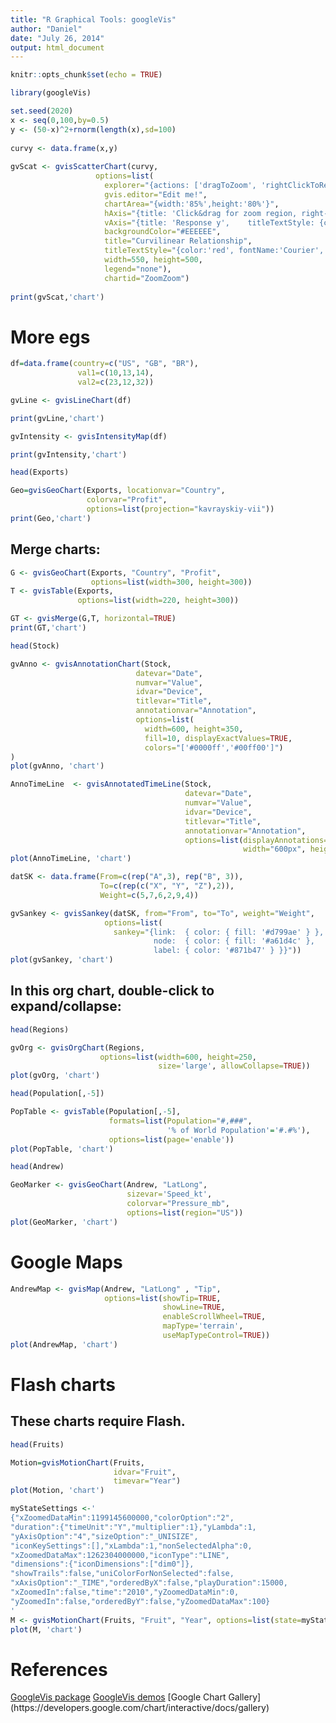 ```yaml
---
title: "R Graphical Tools: googleVis"
author: "Daniel"
date: "July 26, 2014"
output: html_document
---
```


```r
knitr::opts_chunk$set(echo = TRUE)
```


```r
library(googleVis)
```


```r
set.seed(2020)
x <- seq(0,100,by=0.5)
y <- (50-x)^2+rnorm(length(x),sd=100)
 
curvy <- data.frame(x,y) 
 
gvScat <- gvisScatterChart(curvy,
                   options=list(
                     explorer="{actions: ['dragToZoom', 'rightClickToReset'], maxZoomIn:0.05}",
                     gvis.editor="Edit me!",
                     chartArea="{width:'85%',height:'80%'}",
                     hAxis="{title: 'Click&drag for zoom region, right-click to reset', titleTextStyle: {color: '#000000'}}",
                     vAxis="{title: 'Response y',    titleTextStyle: {color: '#000000'}}",
                     backgroundColor="#EEEEEE",
                     title="Curvilinear Relationship",
                     titleTextStyle="{color:'red', fontName:'Courier', fontSize:12}",  
                     width=550, height=500,
                     legend="none"),
                     chartid="ZoomZoom")
 
print(gvScat,'chart')
```


# More egs
```r

df=data.frame(country=c("US", "GB", "BR"), 
               val1=c(10,13,14), 
               val2=c(23,12,32))

gvLine <- gvisLineChart(df)

print(gvLine,'chart')
```

```r
gvIntensity <- gvisIntensityMap(df)

print(gvIntensity,'chart')
```

```r
head(Exports)
```

```r
Geo=gvisGeoChart(Exports, locationvar="Country", 
                 colorvar="Profit",
                 options=list(projection="kavrayskiy-vii"))
print(Geo,'chart')
```

## Merge charts:
```r

G <- gvisGeoChart(Exports, "Country", "Profit", 
                  options=list(width=300, height=300))
T <- gvisTable(Exports, 
               options=list(width=220, height=300))

GT <- gvisMerge(G,T, horizontal=TRUE) 
print(GT,'chart')
```


```r
head(Stock)
```


```r
gvAnno <- gvisAnnotationChart(Stock, 
                            datevar="Date",
                            numvar="Value", 
                            idvar="Device",
                            titlevar="Title", 
                            annotationvar="Annotation",
                            options=list(
                              width=600, height=350,
                              fill=10, displayExactValues=TRUE,
                              colors="['#0000ff','#00ff00']")
)
plot(gvAnno, 'chart')
```


```r
AnnoTimeLine  <- gvisAnnotatedTimeLine(Stock, 
                                       datevar="Date",
                                       numvar="Value", 
                                       idvar="Device",
                                       titlevar="Title", 
                                       annotationvar="Annotation",
                                       options=list(displayAnnotations=TRUE,
                                                    width="600px", height="350px"))
plot(AnnoTimeLine, 'chart')


```


```r
datSK <- data.frame(From=c(rep("A",3), rep("B", 3)),
                    To=c(rep(c("X", "Y", "Z"),2)),
                    Weight=c(5,7,6,2,9,4))

gvSankey <- gvisSankey(datSK, from="From", to="To", weight="Weight",
                     options=list(
                       sankey="{link:  { color: { fill: '#d799ae' } },
                                node:  { color: { fill: '#a61d4c' },
                                label: { color: '#871b47' } }}"))
plot(gvSankey, 'chart')
```

## In this org chart, double-click to expand/collapse:

```r
head(Regions)
```

```r
gvOrg <- gvisOrgChart(Regions, 
                    options=list(width=600, height=250,
                                 size='large', allowCollapse=TRUE))
plot(gvOrg, 'chart')
```


```r
head(Population[,-5])
```


```r
PopTable <- gvisTable(Population[,-5], 
                      formats=list(Population="#,###",
                                   '% of World Population'='#.#%'),
                      options=list(page='enable'))
plot(PopTable, 'chart')
```


```r
head(Andrew)
```


```r
GeoMarker <- gvisGeoChart(Andrew, "LatLong", 
                          sizevar='Speed_kt',
                          colorvar="Pressure_mb", 
                          options=list(region="US"))
plot(GeoMarker, 'chart')
```


# Google Maps
```r
AndrewMap <- gvisMap(Andrew, "LatLong" , "Tip", 
                     options=list(showTip=TRUE, 
                                  showLine=TRUE, 
                                  enableScrollWheel=TRUE,
                                  mapType='terrain', 
                                  useMapTypeControl=TRUE))
plot(AndrewMap, 'chart')
```

# Flash charts

## These charts require Flash.

```r
head(Fruits)
```


```r
Motion=gvisMotionChart(Fruits, 
                       idvar="Fruit", 
                       timevar="Year")
plot(Motion, 'chart')
```



```r
myStateSettings <-'
{"xZoomedDataMin":1199145600000,"colorOption":"2",
"duration":{"timeUnit":"Y","multiplier":1},"yLambda":1,
"yAxisOption":"4","sizeOption":"_UNISIZE",
"iconKeySettings":[],"xLambda":1,"nonSelectedAlpha":0,
"xZoomedDataMax":1262304000000,"iconType":"LINE",
"dimensions":{"iconDimensions":["dim0"]},
"showTrails":false,"uniColorForNonSelected":false,
"xAxisOption":"_TIME","orderedByX":false,"playDuration":15000,
"xZoomedIn":false,"time":"2010","yZoomedDataMin":0,
"yZoomedIn":false,"orderedByY":false,"yZoomedDataMax":100}
'
M <- gvisMotionChart(Fruits, "Fruit", "Year", options=list(state=myStateSettings))
plot(M, 'chart')
```


# References

[GoogleVis package](http://cran.r-project.org/web/packages/googleVis/index.html)
[GoogleVis demos](http://cran.r-project.org/web/packages/googleVis/vignettes/googleVis_examples.html)
[Google Chart Gallery] (https://developers.google.com/chart/interactive/docs/gallery)

